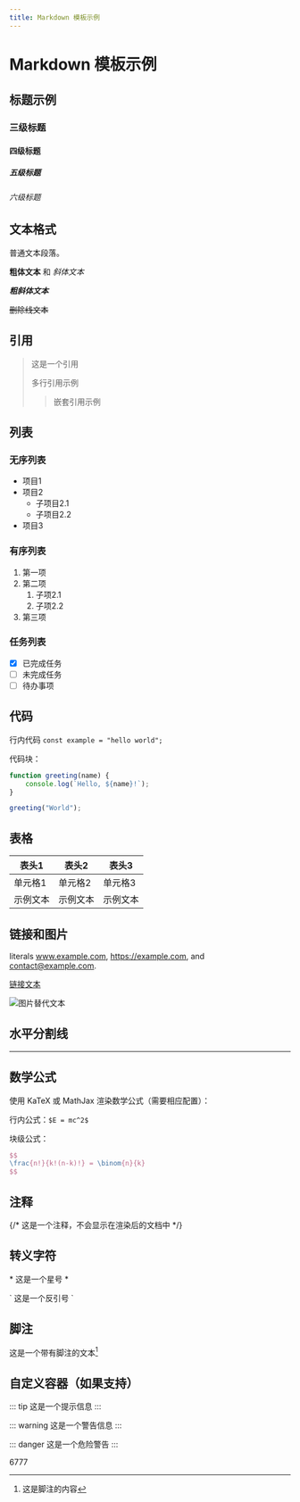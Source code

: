 ```yaml
---
title: Markdown 模板示例
---
```


# Markdown 模板示例

## 标题示例
### 三级标题
#### 四级标题
##### 五级标题
###### 六级标题

## 文本格式

普通文本段落。

**粗体文本** 和 *斜体文本*

***粗斜体文本***

~~删除线文本~~

## 引用

> 这是一个引用
> 
> 多行引用示例
>> 嵌套引用示例

## 列表

### 无序列表
- 项目1
- 项目2
  - 子项目2.1
  - 子项目2.2
- 项目3

### 有序列表
1. 第一项
2. 第二项
   1. 子项2.1
   2. 子项2.2
3. 第三项

### 任务列表
- [x] 已完成任务
- [ ] 未完成任务
- [ ] 待办事项

## 代码

行内代码 `const example = "hello world";`

代码块：
```javascript
function greeting(name) {
    console.log(`Hello, ${name}!`);
}

greeting("World");
```

## 表格

| 表头1 | 表头2 | 表头3 |
|-------|-------|-------|
| 单元格1 | 单元格2 | 单元格3 |
| 示例文本 | 示例文本 | 示例文本 |

## 链接和图片

literals www.example.com, https://example.com, and contact@example.com.

[链接文本](https://example.com)

![图片替代文本](https://example.com/image.jpg)

## 水平分割线

---

## 数学公式

使用 KaTeX 或 MathJax 渲染数学公式（需要相应配置）：

行内公式：`$E = mc^2$`

块级公式：
```latex
$$
\frac{n!}{k!(n-k)!} = \binom{n}{k}
$$
```

## 注释

{/* 这是一个注释，不会显示在渲染后的文档中 */}

## 转义字符

\* 这是一个星号 \*

\` 这是一个反引号 \`

## 脚注

这是一个带有脚注的文本[^1]

[^1]: 这是脚注的内容

## 自定义容器（如果支持）

::: tip
这是一个提示信息
:::

::: warning
这是一个警告信息
:::

::: danger
这是一个危险警告
:::

6777

